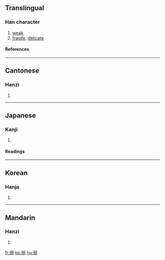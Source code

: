 ==Translingual==
===Han character===
{{Han char|rn=57|rad=弓|as=07|sn=10|four=1712<sub>7</sub>|canj=弓一弓戈一 (NMNIM)}}
# [[weak]]
# [[fragile]], [[delicate]]
====References====
{{Han ref|kx=0358.240|dkj=09791|dj=0675.170|hdz=20996.160|uh=5F31|ud=24369|bh=AE7A|bd=44666}}
----
==Cantonese==
===Hanzi===
{{yue-hanzi|jyut=|y=yeuk6}}
# {{defn|Cantonese}}
----
==Japanese==
===Kanji===
{{ja-kanji|grade=|rs=弓07}}
# {{defn|Japanese}} 
====Readings====
{{ja-readings|on=[[じゃく]] (jaku), [[にゃく]] (nyaku)|kun=[[よわい]] (yowai), [[よわる]] (yowaru), [[よわまる]] (yowamaru)}}
----
==Korean==
===Hanja===
{{ko-hanja|hangeul=약|eumhun=|rv=yak|mr=yak|y=ayk}}
# {{defn|Korean}}
----
==Mandarin==
===Hanzi===
{{cmn-hanzi|pin=[[ruò]] (ruo4)|wg=jo<sup>4</sup>}}
# {{defn|Mandarin}}

[[fr:弱]]
[[ko:弱]]
[[hu:弱]]